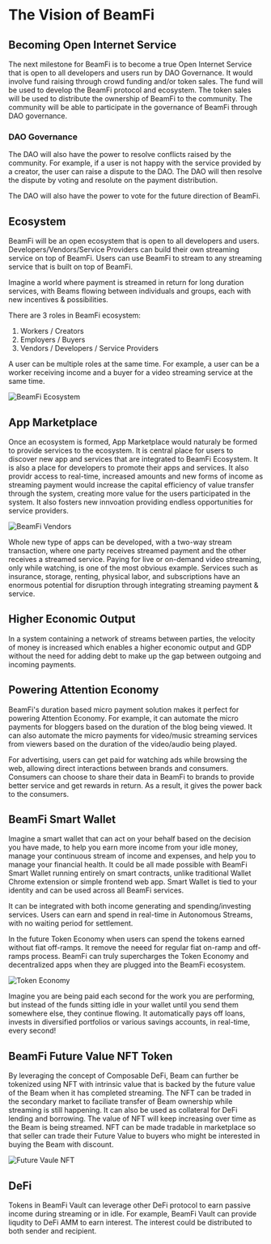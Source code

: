 # The Vision of BeamFi

## Becoming Open Internet Service

The next milestone for BeamFi is to become a true Open Internet Service that is open to all developers and users run by DAO Governance. It would involve fund raising through crowd funding and/or token sales. The fund will be used to develop the BeamFi protocol and ecosystem. The token sales will be used to distribute the ownership of BeamFi to the community. The community will be able to participate in the governance of BeamFi through DAO governance.

### DAO Governance

The DAO will also have the power to resolve conflicts raised by the community. For example, if a user is not happy with the service provided by a creator, the user can raise a dispute to the DAO. The DAO will then resolve the dispute by voting and resolute on the payment distribution.

The DAO will also have the power to vote for the future direction of BeamFi.

## Ecosystem

BeamFi will be an open ecosystem that is open to all developers and users. Developers/Vendors/Service Providers can build their own streaming service on top of BeamFi. Users can use BeamFi to stream to any streaming service that is built on top of BeamFi.

Imagine a world where payment is streamed in return for long duration services, with Beams flowing between individuals and groups, each with new incentives & possibilities.

There are 3 roles in BeamFi ecosystem:

1. Workers / Creators
2. Employers / Buyers
3. Vendors / Developers / Service Providers

A user can be multiple roles at the same time. For example, a user can be a worker receiving income and a buyer for a video streaming service at the same time.

![BeamFi Ecosystem](/ecosystem.png)

## App Marketplace

Once an ecosystem is formed, App Marketplace would naturaly be formed to provide services to the ecosystem. It is central place for users to discover new app and services that are integrated to BeamFi Ecosystem. It is also a place for developers to promote their apps and services. It also providr access to real-time, increased amounts and new forms of income as streaming payment would increase the capital efficiency of value transfer through the system, creating more value for the users participated in the system. It also fosters new innvoation providing endless opportunities for service providers.

![BeamFi Vendors](/vendors.png)

Whole new type of apps can be developed, with a two-way stream transaction, where one party receives streamed payment and the other receives a streamed service. Paying for live or on-demand video streaming, only while watching, is one of the most obvious example. Services such as insurance, storage, renting, physical labor, and subscriptions have an enormous potential for disruption through integrating streaming payment & service.

## Higher Economic Output

In a system containing a network of streams between parties, the velocity of money is increased which enables a higher economic output and GDP without the need for adding debt to make up the gap between outgoing and incoming payments.

## Powering Attention Economy

BeamFi's duration based micro payment solution makes it perfect for powering Attention Economy. For example, it can automate the micro payments for bloggers based on the duration of the blog being viewed. It can also automate the micro payments for video/music streaming services from viewers based on the duration of the video/audio being played.

For advertising, users can get paid for watching ads while browsing the web, allowing direct interactions between brands and consumers. Consumers can choose to share their data in BeamFi to brands to provide better service and get rewards in return. As a result, it gives the power back to the consumers.

## BeamFi Smart Wallet

Imagine a smart wallet that can act on your behalf based on the decision you have made, to help you earn more income from your idle money, manage your continuous stream of income and expenses, and help you to manage your financial health. It could be all made possible with BeamFi Smart Wallet running entirely on smart contracts, unlike traditional Wallet Chrome extension or simple frontend web app. Smart Wallet is tied to your identity and can be used across all BeamFi services.

It can be integrated with both income generating and spending/investing services. Users can earn and spend in real-time in Autonomous Streams, with no waiting period for settlement.

In the future Token Economy when users can spend the tokens earned without fiat off-ramps. It remove the neeed for regular fiat on-ramp and off-ramps process. BeamFi can truly supercharges the Token Economy and decentralized apps when they are plugged into the BeamFi ecosystem.

![Token Economy](/token-economy.png)

Imagine you are being paid each second for the work you are performing, but instead of the funds sitting idle in your wallet until you send them somewhere else, they continue flowing. It automatically pays off loans, invests in diversified portfolios or various savings accounts, in real-time, every second!

## BeamFi Future Value NFT Token

By leveraging the concept of Composable DeFi, Beam can further be tokenized using NFT with intrinsic value that is backed by the future value of the Beam when it has completed streaming. The NFT can be traded in the secondary market to faciliate transfer of Beam ownership while streaming is still happening. It can also be used as collateral for DeFi lending and borrowing. The value of NFT will keep increasing over time as the Beam is being streamed. NFT can be made tradable in marketplace so that seller can trade their Future Value to buyers who might be interested in buying the Beam with discount.

![Future Vaule NFT](/futurevalue-nft.png)

## DeFi

Tokens in BeamFi Vault can leverage other DeFi protocol to earn passive income during streaming or in idle. For example, BeamFi Vault can provide liqudity to DeFi AMM to earn interest. The interest could be distributed to both sender and recipient.
